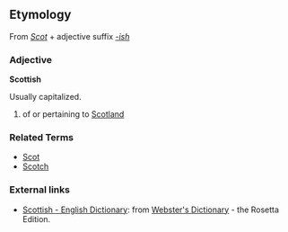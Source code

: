 ==Etymology==
From ''[[Scot]]'' + adjective suffix ''[[-ish]]''

===Adjective===
'''Scottish'''

Usually capitalized.

# of or pertaining to [[Scotland]]

===Related Terms===
*[[Scot]]
*[[Scotch]]

=== External links ===
*[http://www.websters-online-dictionary.org/definition/Scottish-english/ Scottish - English Dictionary]: from [http://www.websters-online-dictionary.org/ Webster's Dictionary] - the Rosetta Edition.